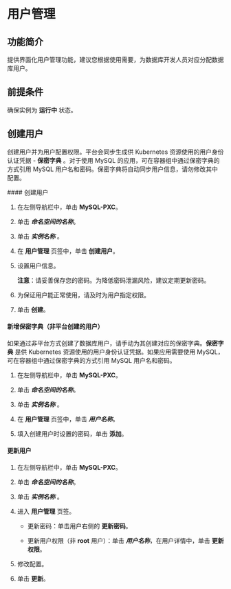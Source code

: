 # 用户管理

## 功能简介
提供界面化用户管理功能，建议您根据使用需要，为数据库开发人员对应分配数据库用户。



## 前提条件

确保实例为 **运行中** 状态。


## 创建用户

创建用户并为用户配置权限。平台会同步生成供 Kubernetes 资源使用的用户身份认证凭据 -  **保密字典** 。对于使用 MySQL 的应用，可在容器组中通过保密字典的方式引用 MySQL 用户名和密码。保密字典将自动同步用户信息，请勿修改其中配置。

<Tabs>
<Tab label="Web Console">
#### 创建用户

1. 在左侧导航栏中，单击 **MySQL-PXC**。

2. 单击 ***命名空间的名称***。

3. 单击 ***实例名称*** 。

2. 在 **用户管理** 页签中，单击 **创建用户**。

4. 设置用户信息。

    **注意**：请妥善保存您的密码。为降低密码泄漏风险，建议定期更新密码。

5. 为保证用户能正常使用，请及时为用户指定权限。

6. 单击 **创建**。


#### 新增保密字典（非平台创建的用户）

如果通过非平台方式创建了数据库用户，请手动为其创建对应的保密字典。**保密字典** 是供 Kubernetes 资源使用的用户身份认证凭据。如果应用需要使用 MySQL，可在容器组中通过保密字典的方式引用 MySQL 用户名和密码。


1. 在左侧导航栏中，单击 **MySQL-PXC**。

2. 单击 ***命名空间的名称***。

3. 单击 ***实例名称*** 。

4. 在 **用户管理** 页签中，单击 ***用户名称***。

5. 填入创建用户时设置的密码，单击 **添加**。
    



#### 更新用户



1. 在左侧导航栏中，单击 **MySQL-PXC**。

2. 单击 ***命名空间的名称***。

3. 单击 ***实例名称*** 。

4. 进入 **用户管理** 页签。


    * 更新密码：单击用户右侧的 **更新密码**。
    
    * 更新用户权限（非 **root** 用户）：单击 ***用户名称***，在用户详情中，单击 **更新权限**。

5. 修改配置。

6. 单击 **更新**。
</Tab>
</Tabs>